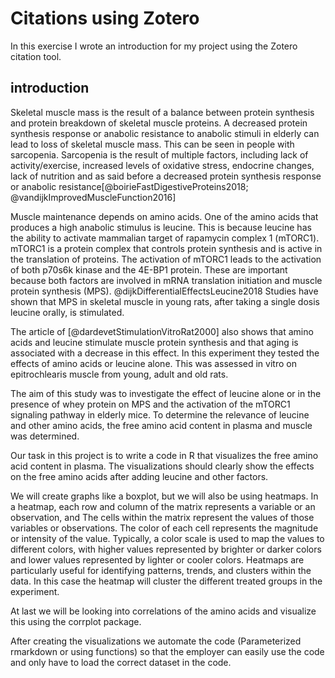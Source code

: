 # Citations using Zotero

In this exercise I wrote an introduction for my project using the Zotero citation tool.  

## introduction
Skeletal muscle mass is the result of a balance between protein synthesis and protein breakdown of skeletal muscle proteins. A decreased protein synthesis response or anabolic resistance to anabolic stimuli in elderly can lead to loss of skeletal muscle mass. This can be seen in people with sarcopenia. Sarcopenia is the result of multiple factors, including lack of activity/exercise, increased levels of oxidative stress, endocrine changes, lack of nutrition and as said before a decreased protein synthesis response or anabolic resistance[@boirieFastDigestiveProteins2018; @vandijkImprovedMuscleFunction2016]

Muscle maintenance depends on amino acids. One of the amino acids that produces a high anabolic stimulus is leucine. This is because leucine has the ability to activate mammalian target of rapamycin complex 1 (mTORC1). mTORC1 is a protein complex that controls protein synthesis and is active in the translation of proteins. The activation of mTORC1 leads to the activation of both p70s6k kinase and the 4E-BP1 protein. These are important because both factors are involved in mRNA translation initiation and muscle protein synthesis (MPS). @dijkDifferentialEffectsLeucine2018 Studies have shown that MPS in skeletal muscle in young rats, after taking a single dosis leucine orally, is stimulated. 

The article of [@dardevetStimulationVitroRat2000] also shows that amino acids and leucine stimulate muscle protein synthesis and that aging is associated with a decrease in this effect. In this experiment they tested the effects of amino acids or leucine alone. This was assessed in vitro on epitrochlearis muscle from young, adult and old rats.

The aim of this study was to investigate the effect of leucine alone or in the presence of whey protein on MPS and the activation of the mTORC1 signaling pathway in elderly mice. To determine the relevance of leucine and other amino acids, the free amino acid content in plasma and muscle was determined.

Our task in this project is to write a code in R that visualizes the free amino acid content in plasma. The visualizations should clearly show the effects on the free amino acids after adding leucine and other factors. 

We will create graphs like a boxplot, but we will also be using heatmaps. In a heatmap, each row and column of the matrix represents a variable or an observation, and The cells within the matrix represent the values of those variables or observations. The color of each cell represents the magnitude or intensity of the value. Typically, a color scale is used to map the values to different colors, with higher values represented by brighter or darker colors and lower values represented by lighter or cooler colors. Heatmaps are particularly useful for identifying patterns, trends, and clusters within the data. In this case the heatmap will cluster the different treated groups in the experiment.

At last we will be looking into correlations of the amino acids and visualize this using the corrplot package.

After creating the visualizations we automate the code (Parameterized rmarkdown or using functions) so that the employer can easily use the code and only have to load the correct dataset in the code.